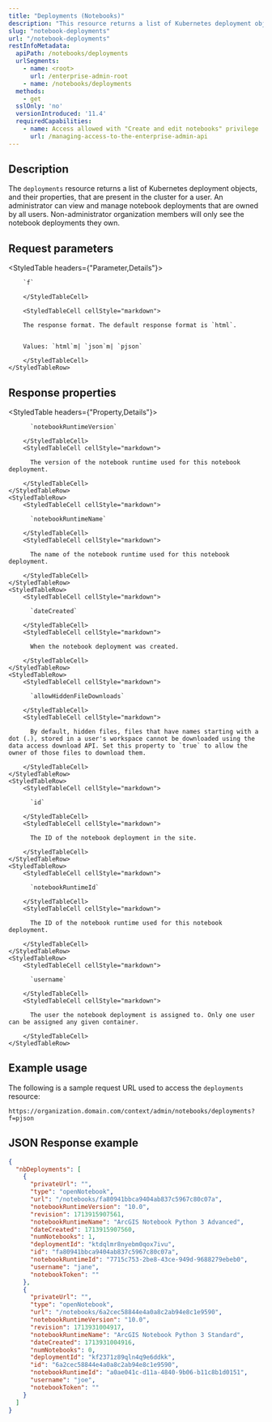 ```yaml
---
title: "Deployments (Notebooks)"
description: "This resource returns a list of Kubernetes deployment objects that are present in the cluster for a user."
slug: "notebook-deployments"
url: "/notebook-deployments"
restInfoMetadata:
  apiPath: /notebooks/deployments
  urlSegments:
    - name: <root>
      url: /enterprise-admin-root
    - name: /notebooks/deployments
  methods:
    - get
  sslOnly: 'no'
  versionIntroduced: '11.4'
  requiredCapabilities:
    - name: Access allowed with "Create and edit notebooks" privilege
      url: /managing-access-to-the-enterprise-admin-api
---
```


## Description

The `deployments` resource returns a list of Kubernetes deployment objects, and their properties, that are present in the cluster for a user. An administrator can view and manage notebook deployments that are owned by all users. Non-administrator organization members will only see the notebook deployments they own.

## Request parameters

<StyledTable headers={"Parameter,Details"}>
    <StyledTableRow>
        <StyledTableCell cellStyle="markdown">

        `f` 

        </StyledTableCell>

        <StyledTableCell cellStyle="markdown">

        The response format. The default response format is `html`.


        Values: `html`m| `json`m| `pjson`

        </StyledTableCell>
    </StyledTableRow>
</StyledTable>

## Response properties

<StyledTable headers={"Property,Details"}>
    <StyledTableRow>
        <StyledTableCell cellStyle="markdown">

          `notebookRuntimeVersion` 

        </StyledTableCell>
        <StyledTableCell cellStyle="markdown">

          The version of the notebook runtime used for this notebook deployment.

        </StyledTableCell>
    </StyledTableRow>
    <StyledTableRow>
        <StyledTableCell cellStyle="markdown">

          `notebookRuntimeName` 

        </StyledTableCell>
        <StyledTableCell cellStyle="markdown">

          The name of the notebook runtime used for this notebook deployment.

        </StyledTableCell>
    </StyledTableRow>
    <StyledTableRow>
        <StyledTableCell cellStyle="markdown">

          `dateCreated` 

        </StyledTableCell>
        <StyledTableCell cellStyle="markdown">

          When the notebook deployment was created.

        </StyledTableCell>
    </StyledTableRow>
    <StyledTableRow>
        <StyledTableCell cellStyle="markdown">

          `allowHiddenFileDownloads` 

        </StyledTableCell>
        <StyledTableCell cellStyle="markdown">

          By default, hidden files, files that have names starting with a dot (.), stored in a user's workspace cannot be downloaded using the data access download API. Set this property to `true` to allow the owner of those files to download them.

        </StyledTableCell>
    </StyledTableRow>
    <StyledTableRow>
        <StyledTableCell cellStyle="markdown">

          `id` 

        </StyledTableCell>
        <StyledTableCell cellStyle="markdown">

          The ID of the notebook deployment in the site.

        </StyledTableCell>
    </StyledTableRow>
    <StyledTableRow>
        <StyledTableCell cellStyle="markdown">

          `notebookRuntimeId` 

        </StyledTableCell>
        <StyledTableCell cellStyle="markdown">

          The ID of the notebook runtime used for this notebook deployment.

        </StyledTableCell>
    </StyledTableRow>
    <StyledTableRow>
        <StyledTableCell cellStyle="markdown">

          `username` 

        </StyledTableCell>
        <StyledTableCell cellStyle="markdown">

          The user the notebook deployment is assigned to. Only one user can be assigned any given container.

        </StyledTableCell>
    </StyledTableRow>
</StyledTable>

## Example usage

The following is a sample request URL used to access the `deployments` resource:


```other
https://organization.domain.com/context/admin/notebooks/deployments?f=pjson
```

## JSON Response example

```json
{
  "nbDeployments": [
    {
      "privateUrl": "",
      "type": "openNotebook",
      "url": "/notebooks/fa80941bbca9404ab837c5967c80c07a",
      "notebookRuntimeVersion": "10.0",
      "revision": 1713915907561,
      "notebookRuntimeName": "ArcGIS Notebook Python 3 Advanced",
      "dateCreated": 1713915907560,
      "numNotebooks": 1,
      "deploymentId": "ktdqlmr8nyebm0qox7ivu",
      "id": "fa80941bbca9404ab837c5967c80c07a",
      "notebookRuntimeId": "7715c753-2be8-43ce-949d-9688279ebeb0",
      "username": "jane",
      "notebookToken": ""
    },
    {
      "privateUrl": "",
      "type": "openNotebook",
      "url": "/notebooks/6a2cec58844e4a0a8c2ab94e8c1e9590",
      "notebookRuntimeVersion": "10.0",
      "revision": 1713931004917,
      "notebookRuntimeName": "ArcGIS Notebook Python 3 Standard",
      "dateCreated": 1713931004916,
      "numNotebooks": 0,
      "deploymentId": "kf2371z89qln4q9e6ddkk",
      "id": "6a2cec58844e4a0a8c2ab94e8c1e9590",
      "notebookRuntimeId": "a0ae041c-d11a-4840-9b06-b11c8b1d0151",
      "username": "joe",
      "notebookToken": ""
    }
  ]
}
```